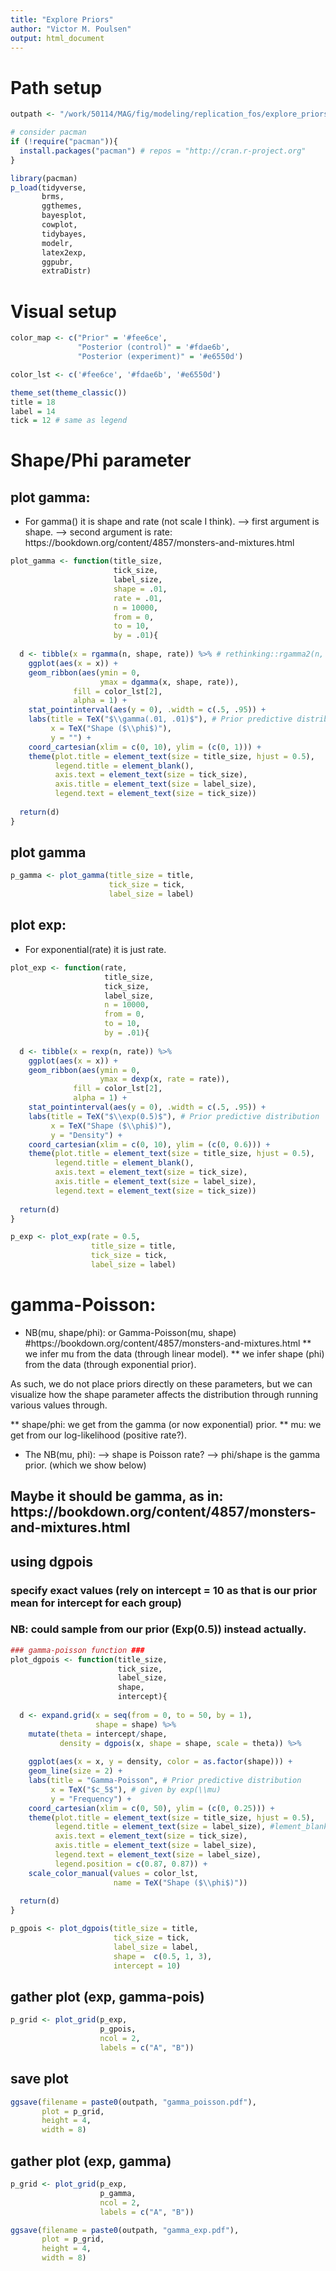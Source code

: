 ```yaml
---
title: "Explore Priors"
author: "Victor M. Poulsen" 
output: html_document
---
```


# Path setup

```r

outpath <- "/work/50114/MAG/fig/modeling/replication_fos/explore_priors/"

```

```r

# consider pacman
if (!require("pacman")){
  install.packages("pacman") # repos = "http://cran.r-project.org"
}

library(pacman)
p_load(tidyverse, 
       brms, 
       ggthemes, 
       bayesplot, 
       cowplot, 
       tidybayes, 
       modelr, 
       latex2exp, 
       ggpubr,
       extraDistr)

```

# Visual setup

```r

color_map <- c("Prior" = '#fee6ce', 
               "Posterior (control)" = '#fdae6b', 
               "Posterior (experiment)" = '#e6550d')

color_lst <- c('#fee6ce', '#fdae6b', '#e6550d')

theme_set(theme_classic())
title = 18
label = 14
tick = 12 # same as legend

```

# Shape/Phi parameter

## plot gamma: 
* For gamma() it is shape and rate (not scale I think). 
--> first argument is shape. 
--> second argument is rate: https://bookdown.org/content/4857/monsters-and-mixtures.html


```r

plot_gamma <- function(title_size, 
                       tick_size, 
                       label_size, 
                       shape = .01,
                       rate = .01,
                       n = 10000, 
                       from = 0, 
                       to = 10, 
                       by = .01){
  
  d <- tibble(x = rgamma(n, shape, rate)) %>% # rethinking::rgamma2(n, shape, scale)
    ggplot(aes(x = x)) +
    geom_ribbon(aes(ymin = 0,
                    ymax = dgamma(x, shape, rate)),
              fill = color_lst[2],
              alpha = 1) +
    stat_pointinterval(aes(y = 0), .width = c(.5, .95)) +
    labs(title = TeX("$\\gamma(.01, .01)$"), # Prior predictive distribution 
         x = TeX("Shape ($\\phi$)"),
         y = "") + 
    coord_cartesian(xlim = c(0, 10), ylim = (c(0, 1))) +
    theme(plot.title = element_text(size = title_size, hjust = 0.5),
          legend.title = element_blank(),
          axis.text = element_text(size = tick_size),
          axis.title = element_text(size = label_size),
          legend.text = element_text(size = tick_size)) 
  
  return(d)
}


```

## plot gamma 

```r

p_gamma <- plot_gamma(title_size = title,
                      tick_size = tick,
                      label_size = label)

```

## plot exp:
* For exponential(rate) it is just rate. 

```r

plot_exp <- function(rate, 
                     title_size, 
                     tick_size, 
                     label_size, 
                     n = 10000, 
                     from = 0, 
                     to = 10, 
                     by = .01){
  
  d <- tibble(x = rexp(n, rate)) %>%
    ggplot(aes(x = x)) +
    geom_ribbon(aes(ymin = 0,
                    ymax = dexp(x, rate = rate)),
              fill = color_lst[2],
              alpha = 1) +
    stat_pointinterval(aes(y = 0), .width = c(.5, .95)) +
    labs(title = TeX("$\\exp(0.5)$"), # Prior predictive distribution
         x = TeX("Shape ($\\phi$)"),
         y = "Density") + 
    coord_cartesian(xlim = c(0, 10), ylim = (c(0, 0.6))) +
    theme(plot.title = element_text(size = title_size, hjust = 0.5),
          legend.title = element_blank(),
          axis.text = element_text(size = tick_size),
          axis.title = element_text(size = label_size),
          legend.text = element_text(size = tick_size)) 
  
  return(d)
}

```

```r

p_exp <- plot_exp(rate = 0.5, 
                  title_size = title, 
                  tick_size = tick,
                  label_size = label)


```

# gamma-Poisson:
* NB(mu, shape/phi): or Gamma-Poisson(mu, shape) #https://bookdown.org/content/4857/monsters-and-mixtures.html
** we infer mu from the data (through linear model).
** we infer shape (phi) from the data (through exponential prior).

As such, we do not place priors directly on these parameters, but we can visualize how the shape 
parameter affects the distribution through running various values through. 

** shape/phi: we get from the gamma (or now exponential) prior.
** mu: we get from our log-likelihood (positive rate?). 

* The NB(mu, phi): 
--> shape is Poisson rate?
--> phi/shape is the gamma prior. (which we show below)


## Maybe it should be gamma, as in: https://bookdown.org/content/4857/monsters-and-mixtures.html

## using dgpois

### specify exact values (rely on intercept = 10 as that is our prior mean for intercept for each group)
### NB: could sample from our prior (Exp(0.5)) instead actually. 

```r

### gamma-poisson function ###
plot_dgpois <- function(title_size, 
                        tick_size, 
                        label_size, 
                        shape,
                        intercept){
  
  d <- expand.grid(x = seq(from = 0, to = 50, by = 1),
                   shape = shape) %>%
    mutate(theta = intercept/shape,
           density = dgpois(x, shape = shape, scale = theta)) %>%
  
    ggplot(aes(x = x, y = density, color = as.factor(shape))) + 
    geom_line(size = 2) + 
    labs(title = "Gamma-Poisson", # Prior predictive distribution 
         x = TeX("$c_5$"), # given by exp(\\mu) 
         y = "Frequency") + 
    coord_cartesian(xlim = c(0, 50), ylim = (c(0, 0.25))) +
    theme(plot.title = element_text(size = title_size, hjust = 0.5),
          legend.title = element_text(size = label_size), #lement_blank(),
          axis.text = element_text(size = tick_size),
          axis.title = element_text(size = label_size),
          legend.text = element_text(size = label_size),
          legend.position = c(0.87, 0.87)) +
    scale_color_manual(values = color_lst,
                       name = TeX("Shape ($\\phi$)"))
  
  return(d)
}


```


```r

p_gpois <- plot_dgpois(title_size = title,
                       tick_size = tick,
                       label_size = label,
                       shape =  c(0.5, 1, 3),
                       intercept = 10)

```

## gather plot (exp, gamma-pois)

```r

p_grid <- plot_grid(p_exp,
                    p_gpois,
                    ncol = 2,
                    labels = c("A", "B"))


```

## save plot

```r

ggsave(filename = paste0(outpath, "gamma_poisson.pdf"),
       plot = p_grid,
       height = 4,
       width = 8)

```


## gather plot (exp, gamma)

```r

p_grid <- plot_grid(p_exp,
                    p_gamma,
                    ncol = 2,
                    labels = c("A", "B"))

```

```r

ggsave(filename = paste0(outpath, "gamma_exp.pdf"),
       plot = p_grid,
       height = 4,
       width = 8)

```

